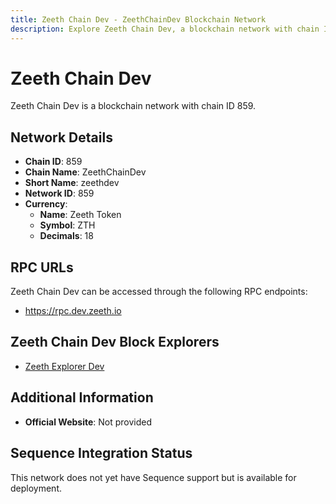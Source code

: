 ```yaml
--- 
title: Zeeth Chain Dev - ZeethChainDev Blockchain Network
description: Explore Zeeth Chain Dev, a blockchain network with chain ID 859. Learn about its native currency, Zeeth Token, and how to interact with the network.
---
```


# Zeeth Chain Dev

Zeeth Chain Dev is a blockchain network with chain ID 859.

## Network Details

- **Chain ID**: 859
- **Chain Name**: ZeethChainDev
- **Short Name**: zeethdev
- **Network ID**: 859
- **Currency**: 
  - **Name**: Zeeth Token
  - **Symbol**: ZTH
  - **Decimals**: 18

## RPC URLs

Zeeth Chain Dev can be accessed through the following RPC endpoints:

- https://rpc.dev.zeeth.io

## Zeeth Chain Dev Block Explorers

- [Zeeth Explorer Dev](https://explorer.dev.zeeth.io)

## Additional Information

- **Official Website**: Not provided

## Sequence Integration Status

This network does not yet have Sequence support but is available for deployment.
